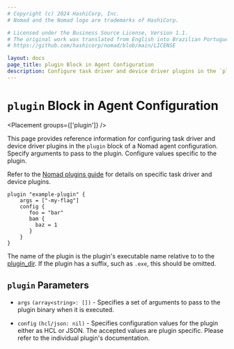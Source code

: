 ```yaml
---
# Copyright (c) 2024 HashiCorp, Inc.
# Nomad and the Nomad logo are trademarks of HashiCorp.

# Licensed under the Business Source License, Version 1.1.
# The original work was translated from English into Brazilian Portuguese.
# https://github.com/hashicorp/nomad/blob/main/LICENSE

layout: docs
page_title: plugin Block in Agent Configuration
description: Configure task driver and device driver plugins in the `plugin` block of a Nomad agent configuration. Specify arguments to pass to the plugin. Configure values specific to the plugin.
---
```


# `plugin` Block in Agent Configuration

<Placement groups={['plugin']} />

This page provides reference information for configuring task driver and device
driver plugins in the `plugin` block of a Nomad agent configuration. Specify
arguments to pass to the plugin. Configure values specific to the plugin.

Refer to the [Nomad plugins guide](/nomad/plugins) for details on specific task
driver and device plugins.

```hcl
plugin "example-plugin" {
    args = ["-my-flag"]
    config {
       foo = "bar"
       bam {
         baz = 1
       }
    }
}
```

The name of the plugin is the plugin's executable name relative to to the
[plugin_dir](/nomad/docs/configuration#plugin_dir). If the plugin has a
suffix, such as `.exe`, this should be omitted.

## `plugin` Parameters

- `args` `(array<string>: [])` - Specifies a set of arguments to pass to the
  plugin binary when it is executed.

- `config` `(hcl/json: nil)` - Specifies configuration values for the plugin
  either as HCL or JSON. The accepted values are plugin specific. Please refer
  to the individual plugin's documentation.
